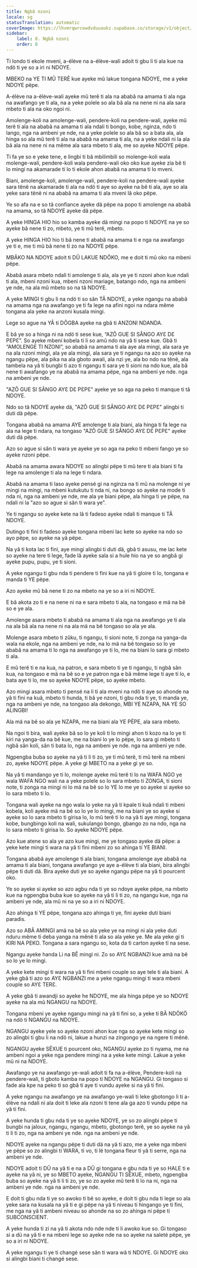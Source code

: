 ```yaml
---
title: Ngbâ nzoni
locale: sg
statusTranslation: automatic
coverImage: https://lhvmrqwrcowdvduuaukz.supabase.co/storage/v1/object/public/strapi-uploads/small_cover-educacion-fundamental.webp-2d51a7828a2b1309555be27f7e2a61a0.webp
sidebar:
    label: 8. Ngbâ nzoni
    order: 8
---
```

Ti londo ti ekole mveni, a-élève na a-élève-wali adoit ti gbu li ti ala kue na ndö ti ye so a iri ni NDOYE.

MBEKO na YE TI MÛ TERÊ kue ayeke mû lakue tongana NDOYE, me a yeke NDOYE pëpe.

A-élève na a-élève-wali ayeke mû terê ti ala na ababâ na amama ti ala nga na awafango ye ti ala, na a yeke polele so ala bâ ala na nene ni na ala sara mbeto ti ala na oko ngoi ni.

Amolenge-koli na amolenge-wali, pendere-koli na pendere-wali, ayeke mû terê ti ala na ababâ na amama ti ala ndali ti bongo, kobe, nginza, ndo ti lango, nga na ambeni ye nde, na a yeke polele so ala bâ so a bata ala, ala hinga so ala mû terê ti ala na ababâ na amama ti ala, na a yeke ndali ni la ala bâ ala na nene ni na même ala sara mbeto ti ala, me so ayeke NDOYE pëpe.

Ti fa ye so e yeke tene, e lingbi ti bâ mbilimbili so molenge-koli wala molenge-wali, pendere-koli wala pendere-wali oko oko kue ayeke zia bê ti lo mingi na akamarade ti lo ti ekole ahon ababâ na amama ti lo mveni.

Biani, amolenge-koli, amolenge-wali, pendere-koli na pendere-wali ayeke sara tënë na akamarade ti ala na ndö ti aye so ayeke na bê ti ala, aye so ala yeke sara tënë ni na ababâ na amama ti ala mveni lâ oko pëpe.

Ye so afa na e so tâ confiance ayeke dä pëpe na popo ti amolenge na ababâ na amama, so tâ NDOYE ayeke dä pëpe.

A yeke HINGA HIO hio so kamba ayeke dä mingi na popo ti NDOYE na ye so ayeke bâ nene ti zo, mbeto, ye ti mû terê, mbeto.

A yeke HINGA HIO hio ti bâ nene ti ababâ na amama ti e nga na awafango ye ti e, me ti mû bâ nene ti zo na NDOYE pëpe.

MBÂKO NA NDOYE adoit ti DÛ LAKUE NDÔKO, me e doit ti mû oko na mbeni pëpe.

Ababâ asara mbeto ndali ti amolenge ti ala, ala ye ye ti nzoni ahon kue ndali ti ala, mbeni nzoni kua, mbeni nzoni mariage, batango ndo, nga na ambeni ye nde, na ala mû mbeto so na tâ NDOYE.

A yeke MINGI ti gbu li na ndö ti so sân TÂ NDOYE, a yeke ngangu na ababâ na amama nga na awafango ye ti fa lege na afini ngoi na ndara même tongana ala yeke na anzoni kusala mingi.

Lege so ague na YÂ ti DÔGBA ayeke na gbâ ti ANZONI NDANDA.

E bâ ye so a hinga ni na ndö ti sese kue, “AZÔ GUE SI SÂNGO AYƐ DƐ PƐPƐ”. So ayeke mbeni kobela ti li so amû ndo na yâ ti sese kue. Gbâ ti “AMOLENGE TI NZONI”, so ababâ na amama ti ala aye ala mingi, ala sara ye na ala nzoni mingi, ala ye ala mingi, ala sara ye ti ngangu na azo so ayeke na ngangu pëpe, ala pika na ala gboto awali, ala nzi ye, ala bo ndo na tênë, ala tambela na yâ ti bungbi ti azo ti ngangu ti sara ye ti sioni na ndo kue, ala bâ nene ti awafango ye na ababâ na amama pëpe, nga na ambeni ye nde. nga na ambeni ye nde.

"AZÔ GUE SI SÂNGO AYƐ DƐ PƐPƐ" ayeke ye so aga na peko ti manque ti tâ NDOYE.

Ndo so tâ NDOYE ayeke dä, "AZÔ GUE SI SÂNGO AYƐ DƐ PƐPƐ" alingbi ti duti dä pëpe.

Tongana ababâ na amama AYE amolenge ti ala biani, ala hinga ti fa lege na ala na lege ti ndara, na tongaso "AZÔ GUE SI SÂNGO AYƐ DƐ PƐPƐ" ayeke duti dä pëpe.

Azo so ague si sân ti wara ye ayeke ye so aga na peko ti mbeni fango ye so ayeke nzoni pëpe.

Ababâ na amama awara NDOYE so alingbi pëpe ti mû tere ti ala biani ti fa lege na amolenge ti ala na lege ti ndara.

Ababâ na amama ti laso ayeke pensé gi na nginza na ti mû na molenge ni ye mingi na mingi, na mbeni kutukutu ti nda ni, na bongo so ayeke na mode ti nda ni, nga na ambeni ye nde, me ala ye biani pëpe, ala hinga ti ye pëpe, na ndali ni la "azo so ague si sân ti wara ye".

Ye ti ngangu so ayeke kete na lâ ti fadeso ayeke ndali ti manque ti TÂ NDOYE.

Dutingo ti fini ti fadeso ayeke tongana mbeni lac kete so ayeke na ndo so ayo pëpe, so ayeke na yâ pëpe.

Na yâ ti kota lac ti fini, aye mingi alingbi ti duti dä, gbâ ti asusu, me lac kete so ayeke na tere ti lege, fade lâ ayeke sala si a hule hio na ye so angbâ gi ayeke pupu, pupu, ye ti sioni.

A yeke ngangu ti gbu nda ti pendere ti fini kue na yâ ti gloire ti lo, tongana e manda ti YE pëpe.

Azo ayeke mû bâ nene ti zo na mbeto na ye so a iri ni NDOYE.

E bâ akota zo ti e na nene ni na e sara mbeto ti ala, na tongaso e mä na bê so e ye ala.

Amolenge asara mbeto ti ababâ na amama ti ala nga na awafango ye ti ala na ala bâ ala na nene ni na ala mä na bê tongaso so ala ye ala.

Molenge asara mbeto ti zûku, ti ngangu, ti sioni note, ti zonga na yanga-da wala na ekole, nga na ambeni ye nde, na lo mä na bê tongaso so lo ye ababâ na amama ti lo nga na awafango ye ti lo, me na biani lo sara gi mbeto ti ala.

E mû terê ti e na kua, na patron, e sara mbeto ti ye ti ngangu, ti ngbâ sân kua, na tongaso e mä na bê so e ye patron nga e bâ même lege ti aye ti lo, e bata aye ti lo, me so ayeke NDOYE pëpe, so ayeke mbeto.

Azo mingi asara mbeto ti pensé na li ti ala mveni na ndö ti aye so ahonde na yâ ti fini na kuâ, mbeto ti hunda, ti bâ ye nzoni, ti gbu nda ti ye, ti manda ye, nga na ambeni ye nde, na tongaso ala dekongo, MBI YE NZAPA, NA YE SO ALINGBI!

Ala mä na bê so ala ye NZAPA, me na biani ala YE PËPE, ala sara mbeto.

Na ngoi ti bira, wali ayeke bâ so lo ye koli ti lo mingi ahon ti kozo na lo ye ti kiri na yanga-da na bê kue, me na biani lo ye lo pëpe, lo sara gi mbeto ti ngbâ sân koli, sân ti bata lo, nga na ambeni ye nde. nga na ambeni ye nde.

Ngpengba buba so ayeke na yâ ti li ti zo, ye ti mû terê, ti mû terê na mbeni zo, ayeke NDOYE pëpe. A yeke gi MBETO na a yeke gi ye so.

Na yâ ti mandango ye ti lo, molenge ayeke mû terê ti lo na WAFA NGO ye wala WAFA NGO wali na a yeke polele so lo sara mbeto ti ZONGA, ti sioni note, ti zonga na mingi ni lo mä na bê so lo YE lo me ye so ayeke si ayeke so lo sara mbeto ti lo.

Tongana wali ayeke na ngo wala lo yeke na yâ ti kpale ti kuâ ndali ti mbeni kobela, koli ayeke mä na bê so lo ye lo mingi, me na biani ye so ayeke si ayeke so lo sara mbeto ti girisa lo, lo mû terê ti lo na yâ ti aye mingi, tongana kobe, bungbingo koli na wali, sukulango bongo, gbango zo na ndo, nga na lo sara mbeto ti girisa lo. So ayeke NDOYE pëpe.

Azo kue atene so ala ye azo kue mingi, me ye tongaso ayeke dä pëpe: a yeke kete mingi ti wara na yâ ti fini mbeni zo so ahinga ti YE BIANI.

Tongana ababâ aye amolenge ti ala biani, tongana amolenge aye ababâ na amama ti ala biani, tongana awafango ye aye a-élève ti ala biani, bira alingbi pëpe ti duti dä. Bira ayeke duti ye so ayeke ngangu pëpe na yâ ti pourcent oko.

Ye so ayeke si ayeke so azo agbu nda ti ye so ndoye ayeke pëpe, na mbeto kue na ngpengba buba kue so ayeke na yâ ti li ti zo, na ngangu kue, nga na ambeni ye nde, ala mû ni na ye so a iri ni NDOYE.

Azo ahinga ti YE pëpe, tongana azo ahinga ti ye, fini ayeke duti biani paradis.

Azo so ABÂ AMINGI amä na bê so ala yeke ye na mingi ni ala yeke duti nduru même ti deba yanga na mênë ti ala so ala yeke ye. Me ala yeke gi ti KIRI NA PEKO. Tongana a sara ngangu so, kota da ti carton ayeke tï na sese.

Ngangu ayeke handa Li na BÊ mingi ni. Zo so AYƐ NGBANZI kue amä na bê so lo ye lo mingi.

A yeke kete mingi ti wara na yâ ti fini mbeni couple so aye tele ti ala biani. A yeke gbâ ti azo so AYƐ NGBANZI me a yeke ngangu mingi ti wara mbeni couple so AYƐ TERƐ.

A yeke gbâ ti awandji so ayeke he NDOYE, me ala hinga pëpe ye so NDOYE ayeke na ala mû NGANGU na NDOYE.

Tongana mbeni ye ayeke ngangu mingi na yâ ti fini so, a yeke ti BÂ NDÖKÖ na ndö ti NGANGU na NDOYE.

NGANGU ayeke yele so ayeke nzoni ahon kue nga so ayeke kete mingi so zo alingbi ti gbu li na ndö ni, lakue a hunzi na zingongo ye na ngere ti mênë.

NGANGU ayeke SÊXUE ti pourcent oko, NGANGU ayeke zo ti nyama, me na ambeni ngoi a yeke nga pendere mingi na a yeke kete mingi. Lakue a yeke mû ni na NDOYE.

Awafango ye na awafango ye-wali adoit ti fa na a-élève, Pendere-koli na pendere-wali, ti gboto kamba na popo ti NDOYE na NGANGU. Gi tongaso si fade ala kpe na peko ti so gbâ ti aye ti vundu ayeke si na yâ ti fini.

A yeke ngangu na awafango ye na awafango ye-wali ti leke gbotongo li ti a-élève na ndali ni ala doit ti leke ala nzoni ti tene ala ga azo ti vundu pëpe na yâ ti fini.

A yeke hunda ti gbu nda ti ye so ayeke NDOYE, ye so zo alingbi pëpe ti bungbi na jaloux, ngangu, ngangu, mbeto, gbotongo terê, ye so ayeke na yâ ti li ti zo, nga na ambeni ye nde. nga na ambeni ye nde.

NDOYE ayeke na ngangu pëpe ti duti dä na yâ ti azo, me a yeke nga mbeni ye pëpe so zo alingbi ti WARA, ti vo, ti lë tongana fleur ti yâ ti serre, nga na ambeni ye nde.

NDOYE adoit ti DÛ na yâ ti e na a DÛ gi tongana e gbu nda ti ye so HALE ti e ayeke na yâ ni, ye so MBETO ayeke, NGANGU TI SÊXUE, mbeto, ngpengba buba so ayeke na yâ ti li ti zo, ye so zo ayeke mû terê ti lo na ni, nga na ambeni ye nde. nga na ambeni ye nde.

E doit ti gbu nda ti ye so awoko ti bê so ayeke, e doit ti gbu nda ti lege so ala yeke sara na kusala na yâ ti e gi pëpe na yâ ti niveau ti hingango ye ti fini, me nga na yâ ti ambeni niveau so ahonde na so zo ahinga ni pëpe ti SUBCONSCIENT.

A yeke hunda ti zi na yâ ti akota ndo nde nde ti li awoko kue so. Gi tongaso si a dü na yâ ti e na mbeni lege so ayeke nde na so ayeke na saleté pëpe, ye so a iri ni NDOYE.

A yeke ngangu ti ye ti changé sese sân ti wara wâ ti NDOYE. Gi NDOYE oko si alingbi biani ti changé sese.

